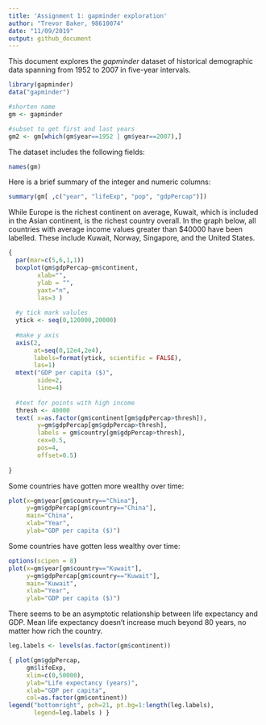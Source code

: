 ```yaml
---
title: 'Assignment 1: gapminder exploration'
author: "Trevor Baker, 98610074"
date: "11/09/2019"
output: github_document
---
```


This document explores the _gapminder_ dataset of historical demographic data spanning from 1952 to 2007 in five-year intervals.

```r

library(gapminder)
data("gapminder")

#shorten name
gm <- gapminder

#subset to get first and last years
gm2 <- gm[which(gm$year==1952 | gm$year==2007),]


```

The dataset includes the following fields:

```r

names(gm)

```

Here is a brief summary of the integer and numeric columns:

```r

summary(gm[ ,c("year", "lifeExp", "pop", "gdpPercap")])

```




While Europe is the richest continent on average, Kuwait, which is included in the Asian continent, is the richest country overall. In the graph below, all countries with average income values greater than $40000 have been labelled. These include Kuwait, Norway, Singapore, and the United States.

```r

{ 
  par(mar=c(5,6,1,1))
  boxplot(gm$gdpPercap~gm$continent,
        xlab="",
        ylab = "",
        yaxt="n",
        las=3 )
  
  #y tick mark valules
  ytick <- seq(0,120000,20000)
   
  #make y axis
  axis(2, 
       at=seq(0,12e4,2e4), 
       labels=format(ytick, scientific = FALSE), 
       las=1)
  mtext("GDP per capita ($)", 
        side=2, 
        line=4)
  
  #text for points with high income
  thresh <- 40000
  text( x=as.factor(gm$continent[gm$gdpPercap>thresh]),
        y=gm$gdpPercap[gm$gdpPercap>thresh],
        labels = gm$country[gm$gdpPercap>thresh],
        cex=0.5,
        pos=4,
        offset=0.5)
  
}

```

Some countries have gotten more wealthy over time:

```r

plot(x=gm$year[gm$country=="China"],
     y=gm$gdpPercap[gm$country=="China"],
     main="China",
     xlab="Year",
     ylab="GDP per capita ($)")

```


Some countries have gotten less wealthy over time:

```r
options(scipen = 8)
plot(x=gm$year[gm$country=="Kuwait"],
     y=gm$gdpPercap[gm$country=="Kuwait"],
     main="Kuwait",
     xlab="Year",
     ylab="GDP per capita ($)")

```


There seems to be an asymptotic relationship between life expectancy and GDP. Mean life expectancy doesn't increase much beyond 80 years, no matter how rich the country.
```r

leg.labels <- levels(as.factor(gm$continent))

{ plot(gm$gdpPercap,
     gm$lifeExp, 
     xlim=c(0,50000),
     ylab="Life expectancy (years)",
     xlab="GDP per capita",
     col=as.factor(gm$continent))
legend("bottomright", pch=21, pt.bg=1:length(leg.labels),
       legend=leg.labels ) }

```

